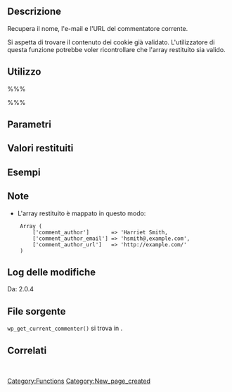 {{Languages|
{{en|Function Reference/wp_get_current_commenter}}
{{it|Riferimento funzioni/wp_get_current_commenter}}
}}

== Descrizione ==
Recupera il nome, l'e-mail e l'URL del commentatore corrente.

Si aspetta di trovare il contenuto dei cookie già validato. L'utilizzatore di questa funzione potrebbe voler ricontrollare che l'array restituito sia valido.

== Utilizzo ==
%%%<?php wp_get_current_commenter() ?>%%%

== Parametri ==

== Valori restituiti ==
{{it:Return||array|Autore, e-mail e URL del commento rispettivamente.}}

== Esempi ==
<!-- Need creative examples. Feel free to link to external examples. -->

== Note ==
* L'array restituito è mappato in questo modo:
<pre>
    Array (
        ['comment_author']       => 'Harriet Smith,
        ['comment_author_email'] => 'hsmith@,example.com',
        ['comment_author_url']   => 'http://example.com/'
    )
</pre>

== Log delle modifiche ==
Da: 2.0.4

== File sorgente ==

<tt>wp_get_current_commenter()</tt> si trova in {{Trac|wp-includes/comment.php}}.

== Correlati ==
&nbsp;
<!--
    To Do:
    Need to find related functions.
    Need to create groups of functions and create templates to add them to a page quickly.
    Some functions may be related to many groups of functions.
-->

{{it:Tag Footer}}

[[Category:Functions]]
[[Category:New_page_created]]